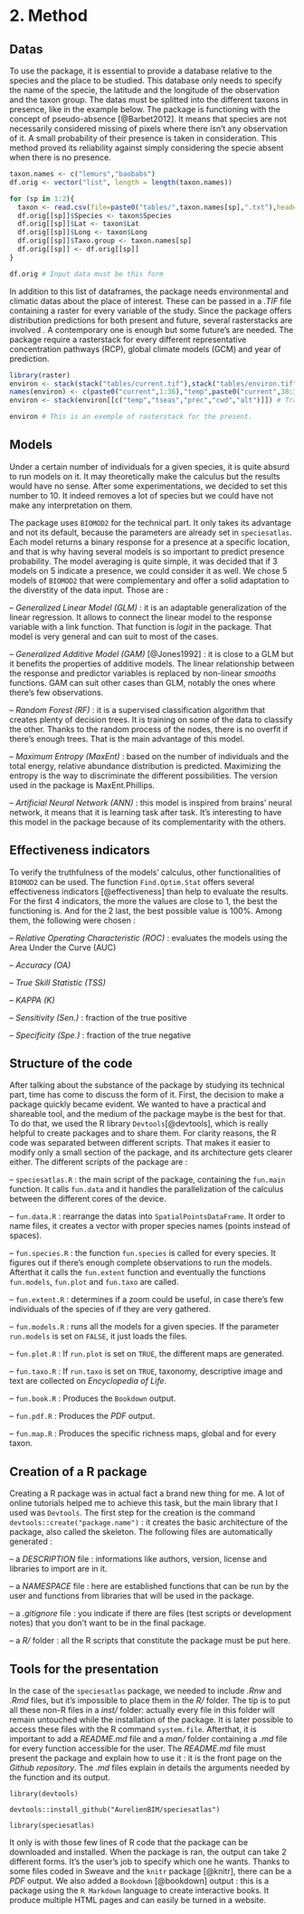 # 2. Method

## Datas

To use the package, it is essential to provide a database relative to the species and the place to be studied. This database only needs to specify the name of the specie, the latitude and the longitude of the observation and the taxon group. The datas must be splitted into the different taxons in presence, like in the example below. The package is functioning with the concept of pseudo-absence [@Barbet2012]. It means that species are not necessarily considered missing of pixels where there isn't any observation of it. A small probability of their presence is taken in consideration. This method proved its reliability against simply considering the specie absent when there is no presence.

```r
taxon.names <- c("lemurs","baobabs")
df.orig <- vector("list", length = length(taxon.names))

for (sp in 1:2){
  taxon <- read.csv(file=paste0("tables/",taxon.names[sp],".txt"),header=TRUE,sep="\t")
  df.orig[[sp]]$Species <- taxon$Species
  df.orig[[sp]]$Lat <- taxon$Lat
  df.orig[[sp]]$Long <- taxon$Long
  df.orig[[sp]]$Taxo.group <- taxon.names[sp]
  df.orig[[sp]] <- df.orig[[sp]]
}
```
```r
df.orig # Input data must be this form
```

In addition to this list of dataframes, the package needs environmental and climatic datas about the place of interest. These can be passed in a *.TIF* file containing a raster for every variable of the study. Since the package offers distribution predictions for both present and future, several  rasterstacks are involved . A contemporary one is enough but some future's are needed. The package require a rasterstack for every different representative concentration pathways (RCP), global climate models (GCM) and year of prediction. 

```r
library(raster)
environ <- stack(stack("tables/current.tif"),stack("tables/environ.tif"))
names(environ) <- c(paste0("current",1:36),"temp",paste0("current",38:39),"tseas",paste0("current",41:47),"prec",paste0("current",49:68),"cwd","current70","alt",paste0("environ",2:9))
environ <- stack(environ[[c("temp","tseas","prec","cwd","alt")]]) # Transform back from RasterBrick to RasterStack
```
```r
environ # This is an exemple of rasterstack for the present.
```

## Models

Under a certain number of individuals for a given species, it is quite absurd to run models on it. It may theoretically make the calculus but the results would have no sense. After some experimentations, we decided to set this number to 10. It indeed removes a lot of species but we could have not make any interpretation on them.

The package uses `BIOMOD2` for the technical part. It only takes its advantage and not its default, because the parameters are already set in `speciesatlas`. Each model returns a binary response for a presence at a specific location, and that is why having several models is so important to predict presence probability. The model averaging is quite simple, it was decided that if 3 models on 5 indicate a presence, we could consider it as well. We chose 5 models of `BIOMOD2` that were complementary and offer a solid adaptation to the diverstity of the data input. Those are :

-- *Generalized Linear Model (GLM)* : it is an adaptable generalization of the linear regression. It allows to connect the linear model to the response variable with a link function. That function is *logit* in the package. That model is very general and can suit to most of the cases.

-- *Generalized Additive Model (GAM)* [@Jones1992] : it is close to a GLM but it benefits the properties of additive models. The linear relationship between the response and predictor variables is replaced by non-linear *smooths* functions. GAM can suit other cases than  GLM, notably the ones where there's few observations.

-- *Random Forest (RF)* : it is a supervised classification algorithm that creates plenty of decision trees. It is training on some of the data to classify the other. Thanks to the random process of the nodes, there is no overfit if there's enough trees. That is the main advantage of this model.

-- *Maximum Entropy (MaxEnt)* : based on the number of individuals and the total energy, relative abundance distribution is predicted. Maximizing the entropy is the way to discriminate the different possibilities. The version used in the package is MaxEnt.Phillips.

-- *Artificial Neural Network (ANN)* : this model is inspired from brains' neural network, it means that it is learning task after task. It's interesting to have this model in the package because of its complementarity with the others.

## Effectiveness indicators

To verify the truthfulness of the models' calculus, other functionalities of `BIOMOD2` can be used. The function `Find.Optim.Stat` offers several effectiveness indicators [@effectiveness] than help to evaluate the results. For the first 4 indicators, the more the values are close to 1, the best the functioning is. And for the 2 last, the best possible value is 100%. Among them, the following were chosen :

-- *Relative Operating Characteristic (ROC)* : evaluates the models using the Area Under the Curve (AUC)

-- *Accuracy (OA)*

-- *True Skill Statistic (TSS)*

-- *KAPPA (K)* 

-- *Sensitivity (Sen.)* : fraction of the true positive

-- *Specificity (Spe.)* : fraction of the true negative

## Structure of the code

After talking about the substance of the package by studying its technical part, time has come to discuss the form of it. First, the decision to make a package quickly became evident. We wanted to have a practical and shareable tool, and the medium of the package maybe is the best for that. To do that, we used the R library `Devtools`[@devtools], which is really helpful to create packages and to share them. For clarity reasons, the R code was separated between different scripts. That makes it easier to modify only a small section of the package, and its architecture gets clearer either. The different scripts of the package are :

-- `speciesatlas.R` : the main script of the package, containing the `fun.main` function. It calls `fun.data` and it handles the parallelization of the calculus between the different cores of the device.

-- `fun.data.R` : rearrange the datas into `SpatialPointsDataFrame`. It order to name files, it creates a vector with proper species names (points instead of spaces).

-- `fun.species.R` : the function `fun.species` is called for every species. It figures out if there's enough complete observations to run the models.  Afterthat it calls the `fun.extent` function and eventually the functions `fun.models`, `fun.plot` and `fun.taxo` are called.

-- `fun.extent.R` : determines if a zoom could be useful, in case there's few individuals of the species of if they are very gathered.

-- `fun.models.R` : runs all the models for a given species. If the parameter `run.models` is set on `FALSE`, it just loads the files.

-- `fun.plot.R` : If `run.plot` is set on `TRUE`, the different maps are generated.

-- `fun.taxo.R` : If `run.taxo` is set on `TRUE`, taxonomy, descriptive image and text are collected on *Encyclopedia of Life*.

-- `fun.book.R` : Produces the `Bookdown` output.

-- `fun.pdf.R` : Produces the *PDF* output.

-- `fun.map.R` : Produces the specific richness maps, global and for every taxon.

## Creation of a R package

Creating a R package was in actual fact a brand new thing for me. A lot of online tutorials helped me to achieve this task, but the main library that I used was `Devtools`. The first step for the creation is the command `devtools::create("package.name")` : it creates the basic architecture of the package, also called the skeleton. The following files are automatically generated :

-- a *DESCRIPTION* file : informations like authors, version, license and libraries to import are in it.

-- a *NAMESPACE* file : here are established functions that can be run by the user and functions from libraries that will be used in the package.

-- a *.gitignore* file : you indicate if there are files (test scripts or development notes) that you don't want to be in the final package.

-- a *R/* folder : all the R scripts that constitute the package must be put here.



## Tools for the presentation

In the case of the `speciesatlas` package, we needed to include *.Rnw* and *.Rmd* files, but it's impossible to place them in the *R/* folder. The tip is to put all these non-R files in a *inst/* folder: actually every file in this folder will remain untouched while the installation of the package. It is later possible to access these files with the R command `system.file`. Afterthat, it is important to add a *README.md* file and a *man/* folder containing a *.md* file for every function accessible for the user. The *README.md* file must present the package and explain how to use it : it is the front page on the *Github repository*. The *.md* files explain in details the arguments needed by the function and its output. 



`library(devtools)`

`devtools::install_github("AurelienBIM/speciesatlas")`

`library(speciesatlas)`


It only is with those few lines of R code that the package can be downloaded and installed. When the package is ran, the output can take 2 different forms. It's the user's job to specify which one he wants. Thanks to some files coded in Sweave and the `knitr` package [@knitr], there can be a *PDF* output. We also added a `Bookdown` [@bookdown] output : this is a package using the `R Markdown` language to create interactive books. It produce multiple HTML pages and can easily be turned in a website. 